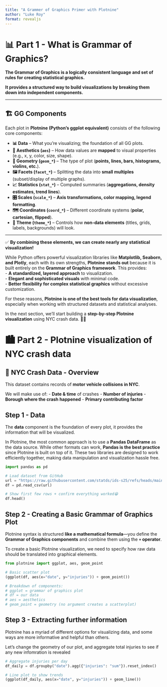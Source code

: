 ```yaml
---
title: "A Grammer of Graphics Primer with Plotnine"
author: "Luke Roy"
format: revealjs
---
```


# 📊 Part 1 - What is Grammar of Graphics?

**The Grammar of Graphics is a logically consistent language and set of rules for creating statistical graphics.**

**It provides a structured way to build visualizations by breaking them down into independent components.**

---

## 🏗️ GG Components

Each plot in **Plotnine (Python's ggplot equivalent)** consists of the following core components:

- **📊 Data** – What you're visualizing; the foundation of all GG plots.
- **🎨 Aesthetics (`aes`)** – How data values are **mapped** to visual properties (e.g., x, y, color, size, shape).
- **📐 Geometry (`geom_*`)** – The type of plot (**points, lines, bars, histograms, violins, etc.**).
- **🖼 Facets (`facet_*`)** – Splitting the data into **small multiples** (subset/display of multiple graphs).
- **📈 Statistics (`stat_*`)** – Computed summaries (**aggregations, density estimates, trend lines**).
- **🎛 Scales (`scale_*`)** – **Axis transformations, color mapping, legend formatting**.
- **🗺 Coordinates (`coord_*`)** – Different coordinate systems (**polar, cartesian, flipped**).
- **🎨 Theme (`theme_*`)** – Controls how **non-data elements** (titles, grids, labels, backgrounds) will look.

---

✅ **By combining these elements, we can create nearly any statistical visualization!** 

While Python offers powerful visualization libraries like **Matplotlib, Seaborn, and Plotly**, each with its own strengths, **Plotnine stands out** because it is built entirely on the **Grammar of Graphics framework**. This provides:  
- **A standardized, layered approach** to visualization.  
- **Elegant and sophisticated visuals** with minimal code.  
- **Better flexibility for complex statistical graphics** without excessive customization.  

For these reasons, **Plotnine is one of the best tools for data visualization**, especially when working with structured datasets and statistical analyses.  



In the next section, we’ll start building a **step-by-step Plotnine visualization** using NYC crash data. 🚗💥

# 🏙️ Part 2 - Plotnine visualization of NYC crash data


## 🚗 NYC Crash Data - Overview  
This dataset contains records of **motor vehicle collisions in NYC**.  

We will make use of:
- **Date & time** of crashes
- **Number of injuries**
- **Borough where the crash happened**
- **Primary contributing factor**  

## Step 1 - Data  

The **data** component is the foundation of every plot, it provides the information that will be visualized.  

In Plotnine, the most common approach is to use a **Pandas DataFrame** as the data source. While other formats can work, **Pandas is the best practice** since Plotnine is built on top of it. These two libraries are designed to work efficiently together, making data manipulation and visualization hassle free. 


```python
import pandas as pd

# Load dataset from GitHub
url = "https://raw.githubusercontent.com/statds/ids-s25/refs/heads/main/data/nyccrashes_2024w0630_by20250212.csv"
df = pd.read_csv(url)

# Show first few rows + confirm everything worked😁
df.head()

```

## Step 2 - Creating a Basic Grammar of Graphics Plot  

Plotnine syntax is structured **like a mathematical formula**—you define the **Grammar of Graphics components** and combine them using the **`+` operator**.  

To create a basic Plotnine visualization, we need to specify how raw data should be translated into graphical elements.  


```python
from plotnine import ggplot, aes, geom_point

# Basic scatter plot
(ggplot(df, aes(x="date", y="injuries")) + geom_point())

# Breakdown of components:
# ggplot = grammar of graphics plot
# df = our data
# aes = aesthetics
# geom_point = geometry (no argument creates a scatterplot)
```

## Step 3 - Extracting further information

Plotnine has a myriad of different options for visualizing data, and some ways are more informative and helpful than others.

Let's change the geometry of our plot, and aggregate total injuries to see if any new infomration is revealed

```python
# Aggregate injuries per day
df_daily = df.groupby("date").agg({"injuries": "sum"}).reset_index()

# Line plot to show trends
(ggplot(df_daily, aes(x="date", y="injuries")) + geom_line())



```